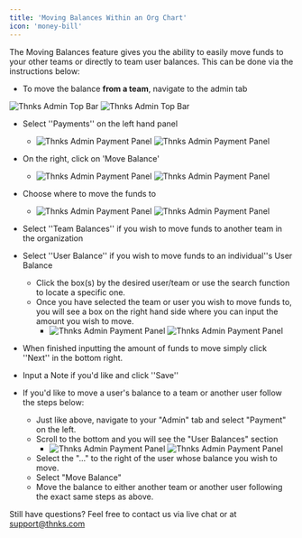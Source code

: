 ```yaml
---
title: 'Moving Balances Within an Org Chart'
icon: 'money-bill'
---
```


The Moving Balances feature gives you the ability to easily move funds to your other teams or directly to team user balances. This can be done via the instructions below: 

* To move the balance **from a team**, navigate to the admin tab

<img
  className="block dark:hidden"
  src="/images/admin_header.png"
  alt="Thnks Admin Top Bar"
/>
<img
  className="hidden dark:block"
  src="/images/admin_header.png"
  alt="Thnks Admin Top Bar"
/>

* Select ''Payments'' on the left hand panel
  * <img
    className="block dark:hidden"
    src="/images/payment_panel.png"
    alt="Thnks Admin Payment Panel"
    />
    <img
    className="hidden dark:block"
    src="/images/payment_panel.png"
    alt="Thnks Admin Payment Panel"
    />
* On the right, click on 'Move Balance'
  * <img
    className="block dark:hidden"
    src="/images/move_balance.png"
    alt="Thnks Admin Payment Panel"
    />
    <img
    className="hidden dark:block"
    src="/images/move_balance.png"
    alt="Thnks Admin Payment Panel"
    />

* Choose where to move the funds to
  * <img
    className="block dark:hidden"
    src="/images/balance_options.png"
    alt="Thnks Admin Payment Panel"
    />
    <img
    className="hidden dark:block"
    src="/images/balance_options.png"
    alt="Thnks Admin Payment Panel"
    />

* Select ''Team Balances'' if you wish to move funds to another team in the organization
* Select ''User Balance'' if you wish to move funds to an individual''s User Balance
  * Click the box(s) by the desired user/team or use the search function to locate a specific one.
  * Once you have selected the team or user you wish to move funds to, you will see a box on the right hand side where you can input the amount you wish to move.
    * <img
      className="block dark:hidden"
      src="/images/user_balances.png"
      alt="Thnks Admin Payment Panel"
      />
      <img
      className="hidden dark:block"
      src="/images/user_balances.png"
      alt="Thnks Admin Payment Panel"
      />

* When finished inputting the amount of funds to move simply click ''Next'' in the bottom right.
* Input a Note if you'd like and click ''Save''
* If you'd like to move a user's balance to a team or another user follow the steps below:
  * Just like above, navigate to your "Admin" tab and select "Payment" on the left.
  * Scroll to the bottom and you will see the "User Balances" section
    * <img
      className="block dark:hidden"
      src="/images/move_user_balance.png"
      alt="Thnks Admin Payment Panel"
      />
      <img
      className="hidden dark:block"
      src="/images/move_user_balance.png"
      alt="Thnks Admin Payment Panel"
      />
  * Select the "..." to the right of the user whose balance you wish to move.
  * Select "Move Balance"
  * Move the balance to either another team or another user following the exact same steps as above.

Still have questions? Feel free to contact us via live chat or at support@thnks.com